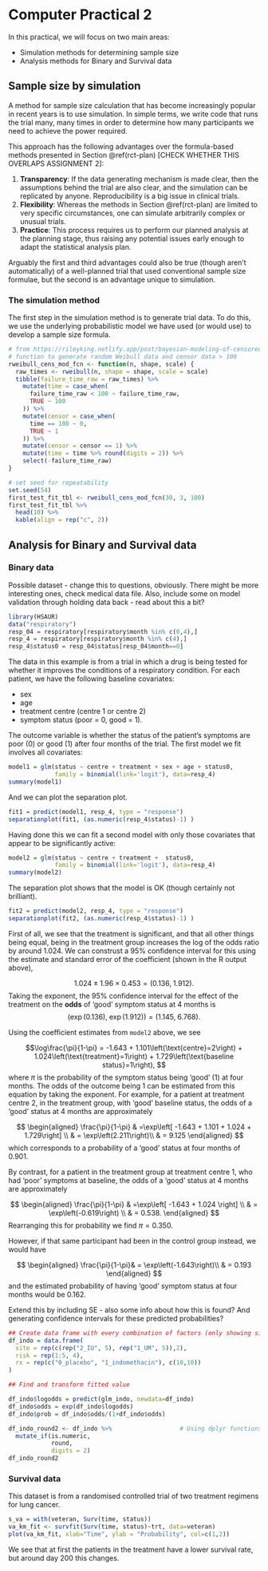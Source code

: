 # Computer Practical 2

In this practical, we will focus on two main areas:

  * Simulation methods for determining sample size
  * Analysis methods for Binary and Survival data
  


## Sample size by simulation

A method for sample size calculation that has become increasingly popular in recent years is to use simulation. In simple terms, we write code that runs the trial many, many times in order to determine how many participants we need to achieve the power required.

This approach has the following advantages over the formula-based methods presented in Section \@ref(rct-plan) [CHECK WHETHER THIS OVERLAPS ASSIGNMENT 2]:

  1. **Transparency**: If the data generating mechanism is made clear, then the assumptions behind the trial are also clear, and the simulation can be replicated by anyone. Reproducibility is a big issue in clinical trials.
  2. **Flexibility**: Whereas the methods in Section \@ref(rct-plan) are limited to very specific circumstances, one can simulate arbitrarily complex or unusual trials.
  3. **Practice**: This process requires us to perform our planned analysis at the planning stage, thus raising any potential issues early enough to adapt the statistical analysis plan.
  
Arguably the first and third advantages could also be true (though aren't automatically) of a well-planned trial that used conventional sample size formulae, but the second is an advantage unique to simulation.

### The simulation method

The first step in the simulation method is to generate trial data. To do this, we use the underlying probabilistic model we have used (or would use) to develop a sample size formula.


```r
# from https://rileyking.netlify.app/post/bayesian-modeling-of-censored-and-uncensored-fatigue-data-in-r/#part-3---fitting-models-to-weibull-data-with-right-censoring-%5Bfrequentist-perspective%5D
# function to generate random Weibull data and censor data > 100
rweibull_cens_mod_fcn <- function(n, shape, scale) {
  raw_times <- rweibull(n, shape = shape, scale = scale)
  tibble(failure_time_raw = raw_times) %>%
    mutate(time = case_when(
      failure_time_raw < 100 ~ failure_time_raw,
      TRUE ~ 100
    )) %>%
    mutate(censor = case_when(
      time == 100 ~ 0,
      TRUE ~ 1
    )) %>%
    mutate(censor = censor == 1) %>%
    mutate(time = time %>% round(digits = 2)) %>%
    select(-failure_time_raw)
}

# set seed for repeatability
set.seed(54)
first_test_fit_tbl <- rweibull_cens_mod_fcn(30, 3, 100)
first_test_fit_tbl %>%
  head(10) %>%
  kable(align = rep("c", 2))

```



## Analysis for Binary and Survival data


### Binary data

Possible dataset - change this to questions, obviously. There might be more interesting ones, check medical data file. Also, include some on model validation through holding data back - read about this a bit?

:::{.example}
```r
library(HSAUR)
data("respiratory")
resp_04 = respiratory[respiratory$month %in% c(0,4),]
resp_4 = respiratory[respiratory$month %in% c(4),]
resp_4$status0 = resp_04$status[resp_04$month==0]
```
The data in this example is from a trial in which a drug is being tested for whether it improves the conditions of a respiratory condition. For each patient, we have the following baseline covariates:

  * sex 
  * age 
  * treatment centre (centre 1 or centre 2)
  * symptom status (poor = 0, good = 1).
  
The outcome variable is whether the status of the patient's symptoms are poor (0) or good (1) after four months of the trial. The first model we fit involves all covariates:

```r
model1 = glm(status ~ centre + treatment + sex + age + status0, 
             family = binomial(link='logit'), data=resp_4)
summary(model1)
```
And we can plot the separation plot.
```r
fit1 = predict(model1, resp_4, type = "response")
separationplot(fit1, (as.numeric(resp_4$status)-1) )
```

Having done this we can fit a second model with only those covariates that appear to be significantly active:

```r
model2 = glm(status ~ centre + treatment +  status0, 
             family = binomial(link='logit'), data=resp_4)
summary(model2)
```
The separation plot shows that the model is OK (though certainly not brilliant).
```r
fit2 = predict(model2, resp_4, type = "response")
separationplot(fit2, (as.numeric(resp_4$status)-1) )

```

First of all, we see that the treatment is significant, and that all other things being equal, being in the treatment group increases the log of the odds ratio by around 1.024. We can construst a 95% confidence interval for this using the estimate and standard error of the coefficient (shown in the R output above), 

$$1.024 \pm 1.96 \times{0.453} = \left(0.136,\; 1.912\right).$$
Taking the exponent, the 95% confidence interval for the effect of the treatment on the **odds** of 'good' symptom status at 4 months is
$$\left(\exp(0.136),\; \exp(1.912)\right) = \left(1.145,\;6.768\right).$$

Using the coefficient estimates from `model2` above, we see 

$$\log\frac{\pi}{1-\pi} = -1.643 + 1.101\left(\text{centre}=2\right) + 1.024\left(\text{treatment}=1\right) + 1.729\left(\text{baseline status}=1\right), $$
where $\pi$ is the probability of the symptom status being 'good' (1) at four months.
The odds of the outcome being 1 can be estimated from this equation by taking the exponent. For example, for a patient at treatment centre 2, in the treatment group, with 'good' baseline status, the odds of a 'good' status at 4 months are approximately

$$
\begin{aligned}
\frac{\pi}{1-\pi} & =\exp\left[ -1.643 + 1.101 + 1.024 + 1.729\right] \\
& = \exp\left(2.211\right)\\
& = 9.125
\end{aligned}
$$
which corresponds to a probability of a 'good' status at four months of 0.901. 

By contrast, for a patient in the treatment group at treatment centre 1, who had 'poor' symptoms at baseline, the odds of a 'good' status at 4 months are approximately

$$
\begin{aligned}
\frac{\pi}{1-\pi} & =\exp\left[ -1.643 + 1.024 \right] \\
& = \exp\left(-0.619\right) \\
& = 0.538.
\end{aligned}
$$
Rearranging this for probability we find $\pi = 0.350$.

However, if that same participant had been in the control group instead, we would have

$$
\begin{aligned}
\frac{\pi}{1-\pi}& = \exp\left(-1.643\right)\\
& = 0.193
\end{aligned}
$$
and the estimated probability of having 'good' symptom status at four months would be 0.162.

:::

Extend this by including SE - also some info about how this is found? And generating confidence intervals for these predicted probabilities?

```r
## Create data frame with every combination of factors (only showing sites 1 and 2)
df_indo = data.frame(
  site = rep(c(rep("2_IU", 5), rep("1_UM", 5)),2),
  risk = rep(1:5, 4),
  rx = rep(c("0_placebo", "1_indomethacin"), c(10,10))
)

## Find and transform fitted value

df_indo$logodds = predict(glm_indo, newdata=df_indo)
df_indo$odds = exp(df_indo$logodds)
df_indo$prob = df_indo$odds/(1+df_indo$odds)

df_indo_round2 <- df_indo %>%                   # Using dplyr functions
  mutate_if(is.numeric,
            round,
            digits = 2)
df_indo_round2 

```


### Survival data

This dataset is from a randomised controlled trial of two treatment regimens for lung cancer. 

```r
s_va = with(veteran, Surv(time, status))
va_km_fit <- survfit(Surv(time, status)~trt, data=veteran)
plot(va_km_fit, xlab="Time", ylab = "Probability", col=c(1,2))

```
We see that at first the patients in the treatment have a lower survival rate, but around day 200 this changes.